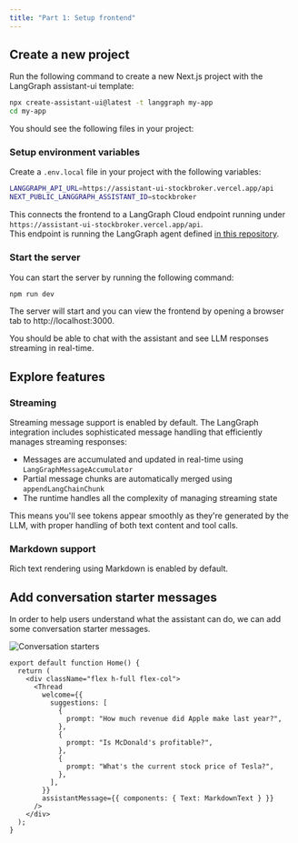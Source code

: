 ```yaml
---
title: "Part 1: Setup frontend"
---
```


## Create a new project

Run the following command to create a new Next.js project with the LangGraph assistant-ui template:

```sh
npx create-assistant-ui@latest -t langgraph my-app
cd my-app
```

You should see the following files in your project:


<Files>
  <Folder name="my-app" defaultOpen>
    <Folder name="app" defaultOpen>
      <Folder name="api" defaultOpen>
        <Folder name="[...path]" defaultOpen>
          <File name="route.ts" />
        </Folder>
      </Folder>
      <File name="globals.css" />
      <File name="layout.tsx" />
      <File name="MyRuntimeProvider.tsx" />
      <File name="page.tsx" />
    </Folder>
    <Folder name="lib">
      <File name="chatApi.ts" />
    </Folder>
    <File name="next.config.mjs" />
    <File name="package.json" />
    <File name="postcss.config.mjs" />
    <File name="tailwind.config.ts" />
    <File name="tsconfig.json" />
  </Folder>
</Files>

### Setup environment variables

Create a `.env.local` file in your project with the following variables:

```sh title="@/.env.local"
LANGGRAPH_API_URL=https://assistant-ui-stockbroker.vercel.app/api
NEXT_PUBLIC_LANGGRAPH_ASSISTANT_ID=stockbroker
```

This connects the frontend to a LangGraph Cloud endpoint running under  
`https://assistant-ui-stockbroker.vercel.app/api`.  
This endpoint is running the LangGraph agent defined [in this repository](https://github.com/assistant-ui/assistant-ui-stockbroker/blob/main/backend).

### Start the server

You can start the server by running the following command:

```sh
npm run dev
```

The server will start and you can view the frontend by opening a browser tab to http://localhost:3000.

You should be able to chat with the assistant and see LLM responses streaming in real-time.

## Explore features

### Streaming

Streaming message support is enabled by default. The LangGraph integration includes sophisticated message handling that efficiently manages streaming responses:

- Messages are accumulated and updated in real-time using `LangGraphMessageAccumulator`
- Partial message chunks are automatically merged using `appendLangChainChunk`
- The runtime handles all the complexity of managing streaming state

This means you'll see tokens appear smoothly as they're generated by the LLM, with proper handling of both text content and tool calls.

### Markdown support

Rich text rendering using Markdown is enabled by default.

## Add conversation starter messages

In order to help users understand what the assistant can do, we can add some conversation starter messages.


<Image
  src={starter}
  alt="Conversation starters"
  width={600}
  className="mx-auto rounded-lg border shadow"
/>

```tsx title="@/app/page.tsx" {5-17}
export default function Home() {
  return (
    <div className="flex h-full flex-col">
      <Thread
        welcome={{
          suggestions: [
            {
              prompt: "How much revenue did Apple make last year?",
            },
            {
              prompt: "Is McDonald's profitable?",
            },
            {
              prompt: "What's the current stock price of Tesla?",
            },
          ],
        }}
        assistantMessage={{ components: { Text: MarkdownText } }}
      />
    </div>
  );
}
```
